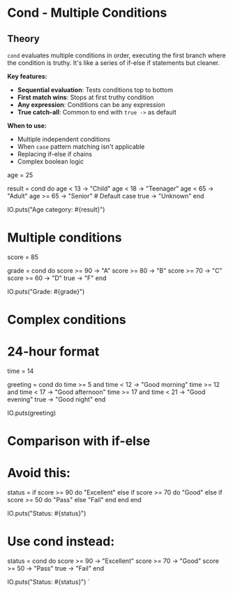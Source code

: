
# Cond - Multiple Conditions

## Theory

`cond` evaluates multiple conditions in order, executing the first branch where the condition is truthy. It's like a series of if-else if statements but cleaner.

**Key features:**
- **Sequential evaluation**: Tests conditions top to bottom
- **First match wins**: Stops at first truthy condition
- **Any expression**: Conditions can be any expression
- **True catch-all**: Common to end with `true ->` as default

**When to use:**
- Multiple independent conditions
- When `case` pattern matching isn't applicable
- Replacing if-else if chains
- Complex boolean logic

age = 25

result =
  cond do
    age < 13 -> "Child"
    age < 18 -> "Teenager"
    age < 65 -> "Adult"
    age >= 65 -> "Senior"
    # Default case
    true -> "Unknown"
  end

IO.puts("Age category: #{result}")

# Multiple conditions
score = 85

grade =
  cond do
    score >= 90 -> "A"
    score >= 80 -> "B"
    score >= 70 -> "C"
    score >= 60 -> "D"
    true -> "F"
  end

IO.puts("Grade: #{grade}")

# Complex conditions
# 24-hour format
time = 14

greeting =
  cond do
    time >= 5 and time < 12 -> "Good morning"
    time >= 12 and time < 17 -> "Good afternoon"
    time >= 17 and time < 21 -> "Good evening"
    true -> "Good night"
  end

IO.puts(greeting)

# Comparison with if-else
# Avoid this:
status =
  if score >= 90 do
    "Excellent"
  else
    if score >= 70 do
      "Good"
    else
      if score >= 50 do
        "Pass"
      else
        "Fail"
      end
    end
  end

IO.puts("Status: #{status}")

# Use cond instead:
status =
  cond do
    score >= 90 -> "Excellent"
    score >= 70 -> "Good"
    score >= 50 -> "Pass"
    true -> "Fail"
  end

IO.puts("Status: #{status}")
`